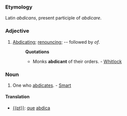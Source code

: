 ===Etymology===
Latin ''abdicans'', present participle of ''abdicare''.
===Adjective===
#[[Abdicating]]; [[renouncing]]; -- followed by ''of''.
#:'''Quotations'''
#:*Monks '''abdicant''' of their orders. - [[Whitlock]]
===Noun===
#One who [[abdicates]]. - [[Smart]]
====Translation====
* [[{{pt}}]]: [[que]] [[abdica]]